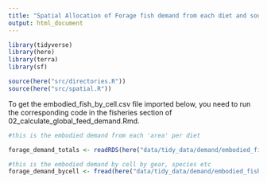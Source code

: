 ```yaml
---
title: "Spatial Allocation of Forage fish demand from each diet and source"
output: html_document
---
```

  
```r

library(tidyverse)
library(here)
library(terra)
library(sf)

source(here("src/directories.R"))
source(here("src/spatial.R"))

```


To get the embodied_fish_by_cell.csv file imported below, you need to run the corresponding code in the fisheries section of 02_calculate_global_feed_demand.Rmd. 

```r
#this is the embodied demand from each 'area' per diet

forage_demand_totals <- readRDS(here("data/tidy_data/demand/embodied_fish_demand_by_source_diet.rds"))

#this is the embodied demand by cell by gear, species etc 
forage_demand_bycell <- fread(here("data/tidy_data/demand/embodied_fish_per_cell.csv"))


```

